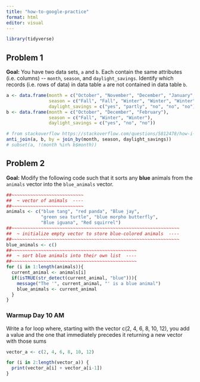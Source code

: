 ```yaml
---
title: "how-to-google-practice"
format: html
editor: visual
---
```


```r
library(tidyverse)

```

## Problem 1

**Goal:** You have two data sets, `a` and `b`. Each contain the same attributes (i.e. columns) \-- `month`, `season`, and `daylight_savings`. Identify which records (i.e. rows of data) in data table `a` are not contained in data table `b`.

```r
a <- data.frame(month = c("October", "November", "December", "January", "February"),
                season = c("Fall", "Fall", "Winter", "Winter", "Winter"),
                daylight_savings = c("yes", "partly", "no", "no", "no"))
b <- data.frame(month = c("October", "December", "February"),
                season = c("Fall", "Winter", "Winter"),
                daylight_savings = c("yes", "no", "no"))

# from stackoverflow https://stackoverflow.com/questions/5812478/how-i-can-select-rows-from-a-dataframe-that-do-not-match
anti_join(a, b, by = join_by(month, season, daylight_savings))
# subset(a, !(month %in% b$month))
```

## Problem 2

**Goal:** Modify the following code such that it sorts any **blue** animals from the `animals` vector into the `blue_animals` vector.

```r
##~~~~~~~~~~~~~~~~~~~~~~~~~~~
##  ~ vector of animals  ----
##~~~~~~~~~~~~~~~~~~~~~~~~~~~
animals <- c("blue tang", "red panda", "Blue jay",
             "green sea turtle", "blue morpho butterfly", 
             "Blue iguana", "Red squirrel")
##~~~~~~~~~~~~~~~~~~~~~~~~~~~~~~~~~~~~~~~~~~~~~~~~~~~~~~~~~~~~~~~
##  ~ initialize empty vector to store blue-colored animals  ----
##~~~~~~~~~~~~~~~~~~~~~~~~~~~~~~~~~~~~~~~~~~~~~~~~~~~~~~~~~~~~~~~
blue_animals <- c()
##~~~~~~~~~~~~~~~~~~~~~~~~~~~~~~~~~~~~~~~~~~~~~~~
##  ~ sort blue animals into their own list  ----
##~~~~~~~~~~~~~~~~~~~~~~~~~~~~~~~~~~~~~~~~~~~~~~~
for (i in 1:length(animals)){
  current_animal <- animals[i]
  if(isTRUE(str_detect(current_animal, "blue"))){
    message("The '", current_animal, "' is a blue animal")
    blue_animals <- current_animal
  }
}
```

### Warmup Day 10 AM 

Write a for loop where, starting with the vector c(2, 4, 6, 8, 10, 12), you add a value and the one that immediately precedes it returning a new vector with those sums

```r
vector_a <- c(2, 4, 6, 8, 10, 12)

for (i in 2:length(vector_a)) {
  print(vector_a[i] + vector_a[i-1])
}
```
